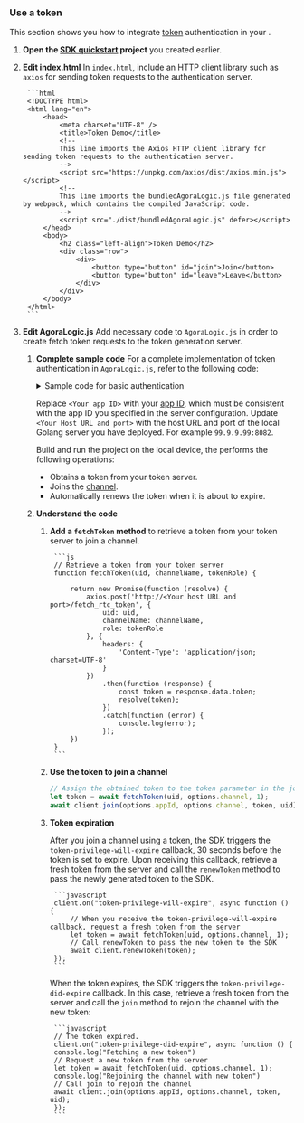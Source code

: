 <PlatformWrapper platform="web">

### Use a token

This section shows you how to integrate [token](./video-calling/reference/glossary?#token) authentication in your <Vpl k="CLIENT" />.

1. **Open the [SDK quickstart](../get-started/get-started-sdk) project** you created earlier.

1. **Edit index.html** 
    In `index.html`, include an HTTP client library such as `axios` for sending token requests to the authentication server.

        ```html
        <!DOCTYPE html>
        <html lang="en">
            <head>
                <meta charset="UTF-8" />
                <title>Token Demo</title>
                <!--
                This line imports the Axios HTTP client library for sending token requests to the authentication server.
                -->
                <script src="https://unpkg.com/axios/dist/axios.min.js"></script>
                <!--
                This line imports the bundledAgoraLogic.js file generated by webpack, which contains the compiled JavaScript code.
                -->
                <script src="./dist/bundledAgoraLogic.js" defer></script>
            </head>
            <body>
                <h2 class="left-align">Token Demo</h2>
                <div class="row">
                    <div>
                        <button type="button" id="join">Join</button>
                        <button type="button" id="leave">Leave</button>
                    </div>
                </div>
            </body>
        </html>
        ```

1. **Edit AgoraLogic.js**
    Add necessary code to `AgoraLogic.js` in order to create fetch token requests to the token generation server.

    1.  **Complete sample code**
        For a complete implementation of token authentication in `AgoraLogic.js`, refer to the following code:
            
        <details>
        <summary>Sample code for basic authentication</summary>
        <CodeBlock language="js" showLineNumbers>
        {`var rtc = {
            // Set local audio track and video track
            localAudioTrack: null,
            localVideoTrack: null,
        };

        var options = {
            // Fill in app ID
            appId: "<Your app ID>",
            // Fill in a channel name
            channel: "test",
            // Set the user as host or audience 
            role: "host"
        };

        // Get a token from your token server

        function fetchToken(uid, channelName, tokenRole) {

            return new Promise(function (resolve) {
                axios.post('http://<Your host URL and port>/fetch_rtc_token', {
                    uid: uid,
                    channelName: channelName,
                    role: tokenRole
                }, {
                    headers: {
                        'Content-Type': 'application/json; charset=UTF-8'
                    }
                })
                    .then(function (response) {
                        const token = response.data.token;
                        resolve(token);
                    })
                    .catch(function (error) {
                        console.log(error);
                    });
            })
        }

        async function startBasicCall() {

            const client = AgoraRTC.createClient({ mode: "live", codec: "vp8" });
            client.setClientRole(options.role);
            const uid = 123456;

            // Assign the obtained token to the token parameter of the join method, and join the channel
            let token = await fetchToken(uid, options.channel, 1);

            await client.join(options.appId, options.channel, token, uid);
            rtc.localAudioTrack = await AgoraRTC.createMicrophoneAudioTrack();
            rtc.localVideoTrack = await AgoraRTC.createCameraVideoTrack();
            await client.publish([rtc.localAudioTrack, rtc.localVideoTrack]);
            const localPlayerContainer = document.createElement("div");
            localPlayerContainer.id = uid;
            localPlayerContainer.style.width = "640px";
            localPlayerContainer.style.height = "480px";
            document.body.append(localPlayerContainer);

            rtc.localVideoTrack.play(localPlayerContainer);

            console.log("publish success!");

            client.on("user-published", async (user, mediaType) => {
                await client.subscribe(user, mediaType);
                console.log("subscribe success");

                if (mediaType === "video") {
                    const remoteVideoTrack = user.videoTrack;
                    const remotePlayerContainer = document.createElement("div");
                    remotePlayerContainer.textContent = "Remote user " + user.uid.toString();
                    remotePlayerContainer.style.width = "640px";
                    remotePlayerContainer.style.height = "480px";
                    document.body.append(remotePlayerContainer);
                    remoteVideoTrack.play(remotePlayerContainer);

                }

                if (mediaType === "audio") {
                    const remoteAudioTrack = user.audioTrack;
                    remoteAudioTrack.play();
                }

                client.on("user-unpublished", user => {
                    const remotePlayerContainer = document.getElementById(user.uid);
                    remotePlayerContainer.remove();
                });

            });

            // When you receive the token-privilege-will-expire callback, request a new token from the server and call renewToken to pass the new token to the SDK
            client.on("token-privilege-will-expire", async function () {
                let token = await fetchToken(uid, options.channel, 1);
                await client.renewToken(token);
            });

            // When you receive the token-privilege-did-expire callback, request a new token from the server and call join to rejoin the channel.
            client.on("token-privilege-did-expire", async function () {
                console.log("Fetching a new token")
                let token = await fetchToken(uid, options.channel, 1);
                console.log("Rejoining the channel with a new token")
                await client.join(options.appId, options.channel, token, uid);
            });

        }

        startBasicCall()`}
        </CodeBlock>
        </details>

        Replace `<Your app ID>` with your [app ID](./video-calling/reference/glossary?#app-id), which must be consistent with the app ID you specified in the server configuration. Update `<Your Host URL and port>` with the host URL and port of the local Golang server you have deployed. For example `99.9.9.99:8082`.

        Build and run the project on the local device, the <Vpl k="CLIENT" /> performs the following operations:

        * Obtains a token from your token server.
        * Joins the [channel](./video-calling/reference/glossary?#channel).
        * Automatically renews the token when it is about to expire.
    1. **Understand the code**
        1. **Add a `fetchToken` method** to retrieve a token from your token server to join a channel. 

                ```js
                // Retrieve a token from your token server
                function fetchToken(uid, channelName, tokenRole) {

                    return new Promise(function (resolve) {
                        axios.post('http://<Your host URL and port>/fetch_rtc_token', {
                            uid: uid,
                            channelName: channelName,
                            role: tokenRole
                        }, {
                            headers: {
                                'Content-Type': 'application/json; charset=UTF-8'
                            }
                        })
                            .then(function (response) {
                                const token = response.data.token;
                                resolve(token);
                            })
                            .catch(function (error) {
                                console.log(error);
                            });
                    })
                }
                ```

        1. **Use the token to join a channel**

            ```js
            // Assign the obtained token to the token parameter in the join method
            let token = await fetchToken(uid, options.channel, 1);
            await client.join(options.appId, options.channel, token, uid);
            ```

        1. **Token expiration**

            After you join a channel using a token, the SDK triggers the `token-privilege-will-expire` callback, 30 seconds before the token is set to expire. Upon receiving this callback, retrieve a fresh token from the server and call the `renewToken` method to pass the newly generated token to the SDK.

                ```javascript
                client.on("token-privilege-will-expire", async function () {
                    // When you receive the token-privilege-will-expire callback, request a fresh token from the server 
                    let token = await fetchToken(uid, options.channel, 1);
                    // Call renewToken to pass the new token to the SDK
                    await client.renewToken(token);
                });
                ```

            When the token expires, the SDK triggers the `token-privilege-did-expire` callback. In this case, retrieve a fresh token from the server and call the `join` method to rejoin the channel with the new token:

                ```javascript
                // The token expired. 
                client.on("token-privilege-did-expire", async function () {
                console.log("Fetching a new token")
                // Request a new token from the server 
                let token = await fetchToken(uid, options.channel, 1);
                console.log("Rejoining the channel with new token")
                // Call join to rejoin the channel
                await client.join(options.appId, options.channel, token, uid);
                });
                ```




</PlatformWrapper>